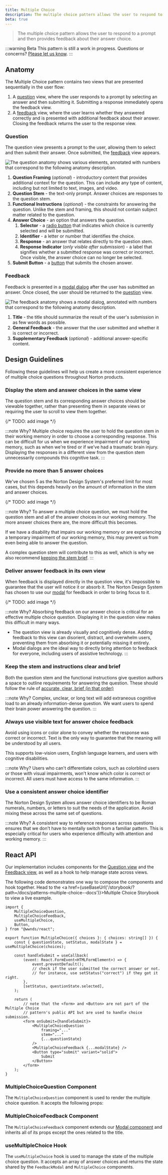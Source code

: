 ```yaml
---
title: Multiple Choice
description: The multiple choice pattern allows the user to respond to a prompt and then provides feedback about their answer choice.
beta: true
---
```



> The multiple choice pattern allows the user to respond to a prompt and then provides feedback about their answer choice.

:::warning
<Badge>Beta</Badge> This pattern is still a work in progress. Questions or concerns? [Please let us know](mailto:nds@wwnorton.com).
:::

## Anatomy

The Multiple Choice pattern contains two views that are presented sequentially in the user flow:

1. A [question](#question) view, where the user responds to a prompt by selecting an answer and then submitting it.
	Submitting a response immediately opens the feedback view.
2. A [feedback](#feedback) view, where the user learns whether they answered correctly and is presented with additional feedback about their answer.
	Closing the feedback returns the user to the response view.

### Question

The question view presents a prompt to the user, allowing them to select and then submit their answer.
Once submitted, the [feedback](#feedback) view appears.

![The question anatomy shows various elements, annotated with numbers that correspond to the following anatomy description.](/img/mc_anatomy_question.png)

1. **Question Framing** (_optional_) - introductory content that provides additional context for the question.
	This can include any type of content, including but not limited to text, images, and video.
1. **Question Stem** - the text-only prompt. Answer choices are responses to the question stem.
1. **Functional Instructions** (_optional_) - the constraints for answering the question.
	Unlike the stem and framing, this should not contain subject matter related to the question.
1. **Answer Choice** - an option that answers the question.
	1. **Selector** - a [radio button](/docs/components/radio-group) that indicates which choice is currently selected and will be submitted.
	1. **Identifier** - a letter or number that identifies the choice.
	1. **Response** - an answer that relates directly to the question stem.
	1. **Response Indicator** (_only visible after submission_) - a label that signifies whether a submitted response was correct or incorrect.
		Once visible, the answer choice can no longer be selected.
1. **Submit Button** - a [button](/docs/components/button) that submits the chosen answer.

### Feedback

Feedback is presented in a [modal dialog](/docs/components/modal) after the user has submitted an answer.
Once closed, the user should be returned to the [question](#question) view.

![The feedback anatomy shows a modal dialog, annotated with numbers that correspond to the following anatomy description.](/img/mc_anatomy_feedback.png)

1. **Title** - the title should summarize the result of the user's submission in as few words as possible.
1. **General Feedback** - the answer that the user submitted and whether it is correct or incorrect.
1. **Supplementary Feedback** (_optional_) - additional answer-specific content.

## Design Guidelines

Following these guidelines will help us create a more consistent experience of multiple choice questions throughout Norton products.

### Display the stem and answer choices in the same view

The question stem and its corresponding answer choices should be viewable together, rather than presenting them in separate views or requiring the user to scroll to view them together.

{/* TODO: add image */}

:::note Why?
Multiple choice requires the user to hold the question stem in their working memory in order to choose a corresponding response.
This can be difficult for us when we experience impairment of our working memory, such as when we're tired or if we've had a traumatic brain injury.
Displaying the responses in a different view from the question stem unnecessarily compounds this cognitive task.
:::

### Provide no more than 5 answer choices

We've chosen 5 as the Norton Design System's preferred limit for most cases, but this depends heavily on the amount of information in the stem and answer choices.

{/* TODO: add image */}

:::note Why?
To answer a multiple choice question, we must hold the question stem and all of the answer choices in our working memory.
The more answer choices there are, the more difficult this becomes.

If we have a disability that impairs our working memory or are experiencing a temporary impairment of our working memory, this may prevent us from even being able to answer the question.

A complex question stem will contribute to this as well, which is why we also recommend [keeping the stem brief](#keep-the-stem-and-instructions-brief).
:::

### Deliver answer feedback in its own view

When feedback is displayed directly in the question view, it's impossible to guarantee that the user will notice it or absorb it.
The Norton Design System has chosen to use our [modal](/docs/components/modal) for feedback in order to bring focus to it.

{/* TODO: add image */}

:::note Why?
Absorbing feedback on our answer choice is critical for an effective multiple choice question.
Displaying it in the question view makes this difficult in many ways.

- The question view is already visually and cognitively dense.
Adding feedback to this view can disorient, distract, and overwhelm users, preventing them from absorbing it or potentially missing it entirely.
- Modal dialogs are the ideal way to directly bring attention to feedback for everyone, including users of assistive technology.
:::

### Keep the stem and instructions clear and brief

Both the question stem and the functional instructions give question authors a space to outline requirements for answering the question.
These should follow the rule of [accurate, clear, brief (in that order)](/docs/guides/usable-writing-guidelines#accurate-clear-brief-in-that-order)

:::note Why?
Complex, unclear, or long text will add extraneous cognitive load to an already information-dense question.
We want users to spend their brain power answering the question.
:::

### Always use visible text for answer choice feedback

Avoid using icons or color alone to convey whether the response was correct or incorrect.
Text is the only way to guarantee that the meaning will be understood by all users.

This supports low-vision users, English language learners, and users with cognitive disabilities.

:::note Why?
Users who can't differentiate colors, such as colorblind users or those with visual impairments, won't know which color is correct or incorrect.
All users must have access to the same information.
:::

### Use a consistent answer choice identifier

The Norton Design System allows answer choice identifiers to be Roman numerals, numbers, or letters to suit the needs of the application.
Avoid mixing these across the same set of questions.

:::note Why?
A consistent way to reference responses across questions ensures that we don't have to mentally switch from a familiar pattern.
This is especially critical for users who experience difficulty with attention and working memory.
:::

## React API

Our implementation includes components for the [Question view](#question) and the [Feedback view](#feedback), as well as a hook to help manage state across views.

The following code demonstrates one way to compose the components and hook together.
Head to the <a href={useBaseUrl('/storybook/?path=/docs/patterns-multiple-choice--docs')}>Multiple Choice Storybook</a> to view a live example.

```tsx
import {
	MultipleChoiceQuestion,
	MultipleChoiceFeedback,
	useMultipleChoice,
	Button,
} from "@wwnds/react";

export function MultipleChoice({ choices }: { choices: string[] }) {
	const { questionState, setStatus, modalState } = useMultipleChoice(choices);

	const handleSubmit = useCallback(
		(event: React.FormEvent<HTMLFormElement>) => {
			event.preventDefault();
			// check if the user submitted the correct answer or not.
			// for instance, use setStatus("correct") if they got it right.
		},
		[setStatus, questionState.selected],
	);

	return (
		// note that the <form> and <Button> are not part of the Multiple Choice
		// pattern's public API but are used to handle choice submission.
		<form onSubmit={handleSubmit}>
			<MultipleChoiceQuestion
				framing="..."
				stem="..."
				{...questionState}
			/>
			<MultipleChoiceFeedback {...modalState} />
			<Button type="submit" variant="solid">
				Submit
			</Button>
		</form>
	);
}
```

### MultipleChoiceQuestion Component

The `MultipleChoiceQuestion` component is used to render the multiple choice question. It accepts the following props:

<PropsTable from={MultipleChoiceQuestion} />

### MultipleChoiceFeedback Component

The `MultipleChoiceFeedback` component extends our [Modal component](../components/modal) and inherits all of its props except the ones related to the title.

<PropsTable from={MultipleChoiceFeedback} />

### useMultipleChoice Hook

The `useMultipleChoice` hook is used to manage the state of the multiple choice question.
It accepts an array of answer choices and returns the state shared by the `FeedbackModal` and `MultipleChoice` components.
